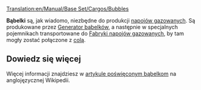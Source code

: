 [[Translation:en/Manual/Base Set/Cargos/Bubbles]]

{{pl/Manual/Base Set/Cargos/Ładunek|name=Bąbelki
|image=en/Manual/Base Set/Cargos/Bubbles.png
|produced=[[pl/Manual/Base Set/Industries/Generator bąbelków|Generator bąbelków]]
|accepted=[[pl/Manual/Base Set/Industries/Fabryka napojów gazowanych|Fabryka napojów gazowanych]]
}}

'''Bąbelki''' są, jak wiadomo, niezbędne do produkcji [[pl/Manual/Base Set/Cargos/Napoje gazowane|napojów gazowanych]]. Są produkowane przez [[pl/Manual/Base Set/Industries/Generator bąbelków|Generator bąbelków]], a następnie w specjalnych pojemnikach transportowane do [[pl/Manual/Base Set/Industries/Fabryka napojów gazowanych|Fabryki napojów gazowanych]], by tam mogły zostać połączone z [[pl/Manual/Base Set/Cargos/Cola|colą]].

==Dowiedz się więcej==
Więcej informacji znajdziesz w [https://en.wikipedia.org/wiki/Bubble_(physics) artykule poświęconym bąbelkom] na anglojęzycznej Wikipedii.

{{pl/Manual/Navbox Ładunek}}